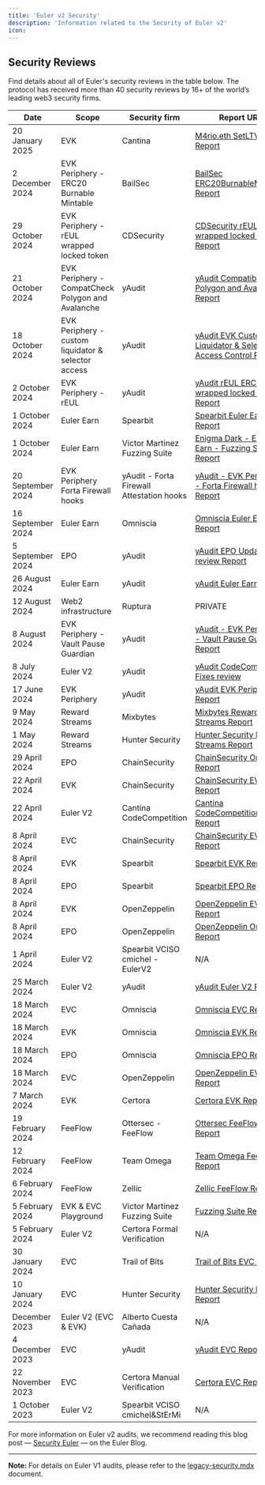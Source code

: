 ```yaml
---
title: 'Euler v2 Security'
description: 'Information related to the Security of Euler v2'
icon: 
---
```


## Security Reviews 

Find details about all of Euler's security reviews in the table below. The protocol has received more than 40 security reviews by 16+ of the world’s leading web3 security firms.


| Date              | Scope                                               | Security firm                             | Report URL                                                                                                                                                                                                |
| ----------------- | --------------------------------------------------- | ----------------------------------------- | --------------------------------------------------------------------------------------------------------------------------------------------------------------------------------------------------------- |
| 20 January 2025   | EVK                                                 | Cantina                                   | [M4rio.eth SetLTV Report](https://github.com/euler-xyz/euler-vault-kit/blob/master/audits/M4rio.eth_setLTV_report.pdf)                                                                                     |
| 2 December 2024   | EVK Periphery - ERC20 Burnable Mintable             | BailSec                                   | [BailSec ERC20BurnableMintable Report](https://github.com/euler-xyz/evk-periphery/blob/master/audits/BailSec%20ERC20BurnableMintable.pdf)                                                                 |
| 29 October 2024   | EVK Periphery - rEUL wrapped locked token           | CDSecurity                                | [CDSecurity rEUL ERC20 wrapped locked token Report](https://github.com/euler-xyz/evk-periphery/blob/03127c4e0428d993f94afd8fbfb46147d0319991/audits/CDSecurity%20ERC20%20Wrapper%20Locked.pdf)            |
| 21 October 2024   | EVK Periphery - CompatCheck Polygon and Avalanche   | yAudit                                    | [yAudit Compatibility Polygon and Avalanche Report](https://github.com/euler-xyz/evk-periphery/blob/a6e08f772228187f97dbb44e615b396e69f17852/audits/yAudit_Euler_Deployment_Polygon_Avalanche_Report.pdf) |
| 18 October 2024   | EVK Periphery - custom liquidator & selector access | yAudit                                    | [yAudit EVK Custom Liquidator & Selector Access Control Report](https://github.com/euler-xyz/evk-periphery/blob/master/audits/yAudit%20EVK%20Custom%20Liquidator%20%26%20Selector%20Access%20Control.pdf) |
| 2 October 2024    | EVK Periphery - rEUL                                | yAudit                                    | [yAudit rEUL ERC20 wrapped locked token Report](https://github.com/euler-xyz/evk-periphery/blob/03127c4e0428d993f94afd8fbfb46147d0319991/audits/yAudit%20rEUL%20ERC20%20Wrapper%20Locked.pdf)             |
| 1 October 2024    | Euler Earn                                          | Spearbit                                  | [Spearbit Euler Earn Report](https://github.com/euler-xyz/euler-earn/blob/main/audits/spearbit.pdf)                                                                                                       |
| 1 October 2024    | Euler Earn                                          | Victor Martinez Fuzzing Suite             | [Enigma Dark - Euler Earn - Fuzzing Suite Report](https://github.com/euler-xyz/euler-earn/blob/main/audits/enigma-dark.pdf)                                                                               |
| 20 September 2024 | EVK Periphery Forta Firewall hooks                  | yAudit - Forta Firewall Attestation hooks | [yAudit - EVK Periphery - Forta Firewall hooks Report](https://github.com/euler-xyz/evk-periphery/blob/master/audits/yAudit%20Euler%20Hook%20Target%20Firewall.pdf)                                       |
| 16 September 2024 | Euler Earn                                          | Omniscia                                  | [Omniscia Euler Earn Report](https://omniscia.io/reports/euler-finance-earn-yield-aggregator-66faae519dcc3c0018b9097e/)                                                                                   |
| 5 September 2024  | EPO                                                 | yAudit                                    | [yAudit EPO Update review Report](https://github.com/euler-xyz/euler-price-oracle/blob/master/audits/Euler_Price_Oracle_yAudit_OracleUpdate_Report.pdf)                                                   |
| 26 August 2024    | Euler Earn                                          | yAudit                                    | [yAudit Euler Earn Report](https://github.com/euler-xyz/euler-earn/blob/main/audits/yAudit.pdf)                                                                                                           |
| 12 August 2024    | Web2 infrastructure                                 | Ruptura                                   | PRIVATE                                                                                                                                                                                                   |
| 8 August 2024     | EVK Periphery - Vault Pause Guardian                | yAudit                                    | [yAudit - EVK Periphery - Vault Pause Guardian Report](https://github.com/euler-xyz/evk-periphery/blob/master/audits/yAudit%20EVK%20Periphery%20Guardians.pdf)                                            |
| 8 July 2024       | Euler V2                                            | yAudit                                    | [yAudit CodeCompetition Fixes review](https://github.com/euler-xyz/ethereum-vault-connector/blob/master/audits/Euler%20yAudit%20Code%20Competition%20Fixes%20report.pdf)                                  |
| 17 June 2024      | EVK Periphery                                       | yAudit                                    | [yAudit EVK Periphery Report](https://github.com/euler-xyz/evk-periphery/blob/master/audits/yAudit%20EVK%20Periphery.pdf)                                                                                 |
| 9 May 2024        | Reward Streams                                      | Mixbytes                                  | [Mixbytes Reward Streams Report](https://github.com/euler-xyz/reward-streams/blob/master/audits/Euler%20MixBytes%20report.pdf)                                                                            |
| 1 May 2024        | Reward Streams                                      | Hunter Security                           | [Hunter Security Reward Streams Report](https://github.com/euler-xyz/reward-streams/blob/master/audits/Euler%20Hunter%20Security%20report.pdf)                                                            |
| 29 April 2024     | EPO                                                 | ChainSecurity                             | [ChainSecurity Oracle Report](https://github.com/euler-xyz/euler-price-oracle/blob/master/audits/Euler_Price_Oracle_ChainSecurity_Report.pdf)                                                             |
| 22 April 2024     | EVK                                                 | ChainSecurity                             | [ChainSecurity EVK Report](https://github.com/euler-xyz/euler-vault-kit/blob/master/audits/ChainSecurity_preliminary_findings.txt)                                                                        |
| 22 April 2024     | Euler V2                                            | Cantina CodeCompetition                   | [Cantina CodeCompetition Report](https://github.com/euler-xyz/ethereum-vault-connector/blob/master/audits/Euler%20Cantina%20Code%20Competition%20report.pdf)                                              |
| 8 April 2024      | EVC                                                 | ChainSecurity                             | [ChainSecurity EVC Report](https://github.com/euler-xyz/ethereum-vault-connector/blob/master/audits/Euler%20ChainSecurity%20report.pdf)                                                                   |
| 8 April 2024      | EVK                                                 | Spearbit                                  | [Spearbit EVK Report](https://github.com/euler-xyz/euler-vault-kit/blob/master/audits/Spearbit_EVK_report.pdf)                                                                                            |
| 8 April 2024      | EPO                                                 | Spearbit                                  | [Spearbit EPO Report](https://github.com/euler-xyz/euler-price-oracle/blob/master/audits/Euler_Price_Oracle_Spearbit_Report_DRAFT.pdf)                                                                    |
| 8 April 2024      | EVK                                                 | OpenZeppelin                              | [OpenZeppelin EVK Report](https://github.com/euler-xyz/euler-vault-kit/blob/master/audits/OpenZeppelin_EVK_report.pdf)                                                                                    |
| 8 April 2024      | EPO                                                 | OpenZeppelin                              | [OpenZeppelin Oracle Report](https://github.com/euler-xyz/euler-price-oracle/blob/master/audits/Euler_Price_Oracle_OpenZeppelin_Report.pdf)                                                               |
| 1 April 2024      | Euler V2                                            | Spearbit VCISO cmichel - EulerV2          | N/A                                                                                                                                                                                                       |
| 25 March 2024     | Euler V2                                            | yAudit                                    | [yAudit Euler V2 Report](https://github.com/euler-xyz/euler-vault-kit/blob/master/audits/yAudit_EVK_report.pdf)                                                                                           |
| 18 March 2024     | EVC                                                 | Omniscia                                  | [Omniscia EVC Report](https://omniscia.io/reports/euler-finance-ethereum-vault-connector-6602c8d3423c1b0018ff01b6/)                                                                                       |
| 18 March 2024     | EVK                                                 | Omniscia                                  | [Omniscia EVK Report](https://omniscia.io/reports/euler-finance-vault-kit-66000e2fe7dba400187a4aed/)                                                                                                      |
| 18 March 2024     | EPO                                                 | Omniscia                                  | [Omniscia EPO Report](https://omniscia.io/reports/euler-finance-evk-price-oracles-660812035fc1c30018641b22/)                                                                                              |
| 18 March 2024     | EVC                                                 | OpenZeppelin                              | [OpenZeppelin EVC Report](https://github.com/euler-xyz/ethereum-vault-connector/blob/master/audits/Euler%20OpenZeppelin%20report.pdf)                                                                     |
| 7 March 2024      | EVK                                                 | Certora                                   | [Certora EVK Report](https://github.com/euler-xyz/euler-vault-kit/blob/master/audits/Certora_EVK_report.pdf)                                                                                              |
| 19 February 2024  | FeeFlow                                             | Ottersec - FeeFlow                        | [Ottersec FeeFlow Report](https://github.com/euler-xyz/fee-flow/blob/main/audits/FeeFlow%20Ottersec%20Report.pdf)                                                                                         |
| 12 February 2024  | FeeFlow                                             | Team Omega                                | [Team Omega FeeFlow Report](https://github.com/euler-xyz/fee-flow/blob/main/audits/FeeFlow%20Team%20Omega%20Report.pdf)                                                                                   |
| 6 February 2024   | FeeFlow                                             | Zellic                                    | [Zellic FeeFlow Report](https://github.com/euler-xyz/fee-flow/blob/main/audits/FeeFlow%20Zellic%20Report.pdf)                                                                                             |
| 5 February 2024   | EVK & EVC Playground                                | Victor Martinez Fuzzing Suite             | [Fuzzing Suite Report](https://github.com/euler-xyz/euler-vault-kit/blob/master/audits/EnigmaDark_EVK_report.pdf)                                                                                         |
| 5 February 2024   | Euler V2                                            | Certora Formal Verification               | N/A                                                                                                                                                                                                       |
| 30 January 2024   | EVC                                                 | Trail of Bits                             | [Trail of Bits EVC Report](https://github.com/euler-xyz/ethereum-vault-connector/blob/master/audits/Euler%20Trail%20of%20Bits%20report.pdf)                                                               |
| 10 January 2024   | EVC                                                 | Hunter Security                           | [Hunter Security EVC Report](https://github.com/euler-xyz/ethereum-vault-connector/blob/master/audits/Euler%20Hunter%20Security%20report.pdf)                                                             |
| December 2023     | Euler V2 (EVC & EVK)                                | Alberto Cuesta Cañada                     | N/A                                                                                                                                                                                                       |
| 4 December 2023   | EVC                                                 | yAudit                                    | [yAudit EVC Report](<https://github.com/euler-xyz/ethereum-vault-connector/blob/master/audits/Euler%20yAudit%20report%20(EVC).pdf>)                                                                       |
| 22 November 2023  | EVC                                                 | Certora Manual Verification               | [Certora EVC Report](https://github.com/euler-xyz/ethereum-vault-connector/blob/master/audits/Euler%20Certora%20report.pdf)                                                                               |
| 1 October 2023    | Euler V2                                            | Spearbit VCISO cmichel&StErMi             | N/A                                                                                                                                                                                                       |



For more information on Euler v2 audits, we recommend reading this blog post — [Security Euler](https://www.euler.finance/blog/securing-euler) — on the Euler Blog.

---

**Note:** For details on Euler V1 audits, please refer to the [legacy-security.mdx](./legacy-security.mdx) document.